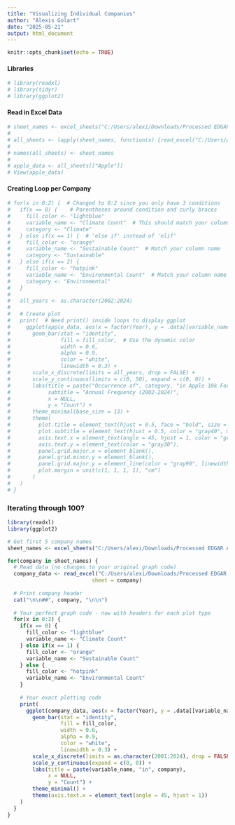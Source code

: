 ```yaml
---
title: "Visualizing Individual Companies"
author: "Alexis Golart"
date: "2025-05-21"
output: html_document
---
```


```r
knitr::opts_chunk$set(echo = TRUE)
```

#### Libraries
```r
# library(readxl)
# library(tidyr)
# library(ggplot2)
```

#### Read in Excel Data
```r
# sheet_names <- excel_sheets("C:/Users/alexi/Downloads/Processed EDGAR API Links.xlsx")
# 
# all_sheets <- lapply(sheet_names, function(x) {read_excel("C:/Users/alexi/Downloads/Processed EDGAR API Links.xlsx", sheet = x)})
# 
# names(all_sheets) <- sheet_names
# 
# apple_data <- all_sheets[["Apple"]]
# View(apple_data)

```


#### Creating Loop per Company
```r
# for(x in 0:2) {  # Changed to 0:2 since you only have 3 conditions
#   if(x == 0) {    # Parentheses around condition and curly braces
#     fill_color <- "lightblue"
#     variable_name <- "Climate Count"  # This should match your column name
#     category <- "Climate"
#   } else if(x == 1) {  # 'else if' instead of 'elif'
#     fill_color <- "orange"
#     variable_name <- "Sustainable Count"  # Match your column name
#     category <- "Sustainable"
#   } else if(x == 2) {
#     fill_color <- "hotpink"
#     variable_name <- "Environmental Count"  # Match your column name
#     category <- "Environmental"
#   }
#   
#   all_years <- as.character(2002:2024)
# 
#   # Create plot
#   print(  # Need print() inside loops to display ggplot
#     ggplot(apple_data, aes(x = factor(Year), y = .data[[variable_name]])) +  # Dynamic column reference
#       geom_bar(stat = "identity", 
#                fill = fill_color,  # Use the dynamic color
#                width = 0.6,
#                alpha = 0.9,
#                color = "white",
#                linewidth = 0.3) +
#       scale_x_discrete(limits = all_years, drop = FALSE) +
#       scale_y_continuous(limits = c(0, 50), expand = c(0, 0)) +
#       labs(title = paste("Occurrence of", category, "in Apple 10k Forms"),  # Use paste() for string concatenation
#            subtitle = "Annual Frequency (2002-2024)",
#            x = NULL,
#            y = "Count") +
#       theme_minimal(base_size = 13) +
#       theme(
#         plot.title = element_text(hjust = 0.5, face = "bold", size = rel(1.2), margin = margin(b = 8)),
#         plot.subtitle = element_text(hjust = 0.5, color = "gray40", margin = margin(b = 15)),
#         axis.text.x = element_text(angle = 45, hjust = 1, color = "gray30"),
#         axis.text.y = element_text(color = "gray30"),
#         panel.grid.major.x = element_blank(),
#         panel.grid.minor.y = element_blank(),
#         panel.grid.major.y = element_line(color = "gray90", linewidth = 0.3),
#         plot.margin = unit(c(1, 1, 1, 1), "cm")
#       )
#   )
# }
```



### Iterating through 100?
```r
library(readxl)
library(ggplot2)

# Get first 5 company names
sheet_names <- excel_sheets("C:/Users/alexi/Downloads/Processed EDGAR API Links.xlsx")[1:100]

for(company in sheet_names) {
  # Read data (no changes to your original graph code)
  company_data <- read_excel("C:/Users/alexi/Downloads/Processed EDGAR API Links.xlsx", 
                           sheet = company)
  
  # Print company header
  cat("\n\n##", company, "\n\n") 
  
  # Your perfect graph code - now with headers for each plot type
  for(x in 0:2) {
    if(x == 0) {
      fill_color <- "lightblue"
      variable_name <- "Climate Count"
    } else if(x == 1) {
      fill_color <- "orange"
      variable_name <- "Sustainable Count"
    } else {
      fill_color <- "hotpink"
      variable_name <- "Environmental Count"
    }
    
    # Your exact plotting code
    print(
      ggplot(company_data, aes(x = factor(Year), y = .data[[variable_name]])) +
        geom_bar(stat = "identity", 
                 fill = fill_color,
                 width = 0.6,
                 alpha = 0.9,
                 color = "white",
                 linewidth = 0.3) +
        scale_x_discrete(limits = as.character(2001:2024), drop = FALSE) +
        scale_y_continuous(expand = c(0, 0)) +
        labs(title = paste(variable_name, "in", company),
             x = NULL,
             y = "Count") +
        theme_minimal() +
        theme(axis.text.x = element_text(angle = 45, hjust = 1))
    )
  }
}
```



